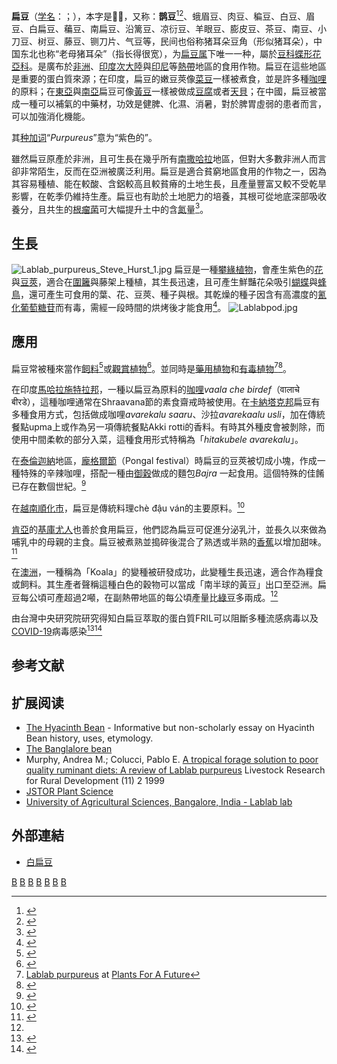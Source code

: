 {{Speciesbox
| image = DolichosLablab3.jpg
| image_caption = 扁豆
| genus = Lablab
| species = purpureus
| authority = (L.) Sweet Hort., 1826
| synonyms = ''Dolichos lablab'' <small>L.</small><br/>
''Dolichos purpureus'' <small>L.</small><br/>
''Lablab niger'' <small>Medikus</small><br/>
''Lablab lablab'' <small>(L.) Lyons</small><br/>
''Lablab vulgaris'' <small>(L.) Savi</small><br/>
''Vigna aristata'' <small>Piper</small>
| synonyms_ref = <ref>{{cite web|url=http://www.plantnames.unimelb.edu.au/Sorting/Lablab.html#purpureus|title=''Lablab purpureus''|publisher=[[墨爾本大學|墨爾本大學]]|accessdate=2013-01-24|archive-date=2013-02-17|archive-url=https://web.archive.org/web/20130217173059/http://www.plantnames.unimelb.edu.au/Sorting/Lablab.html#purpureus|dead-url=no}}</ref>
|}}

'''扁豆'''（[[学名|学名]]：{{lang|la|''Lablab purpureus''}}；{{lang-en|hyacinth bean、Indian bean、calavance、Egyptian bean、seim}}），本字是'''𥣰豆'''，又称：'''鹊豆'''<ref>{{Cite web |url=http://plant.tesri.gov.tw/plant106/WebPlantDetail.aspx?tno=409060010 |title=存档副本 |access-date=2021-01-21 |archive-date=2021-01-29 |archive-url=https://web.archive.org/web/20210129074139/http://plant.tesri.gov.tw/plant106/WebPlantDetail.aspx?tno=409060010 |dead-url=no }}</ref><ref>{{TaiBNET| zh=鹊豆 | id=203170 | binomial=Lablab purpureus | authority=(L.) Sweet, 1826 | var= | accessdate=2013-01-24}}</ref>、蛾眉豆、肉豆、稨豆、白豆、眉豆、白扁豆、藊豆、南扁豆、沿篱豆、凉衍豆、羊眼豆、膨皮豆、茶豆、南豆、小刀豆、树豆、藤豆、铡刀片、气豆等，民间也俗称猪耳朵豆角（形似猪耳朵），中国东北也称“老母猪耳朵”（指长得很宽），为[[扁豆属|扁豆属]]下唯一一种，屬於[[豆科|豆科]][[蝶形花亞科|蝶形花亞科]]{{link-en|菜豆族|Phaseoleae}}。是廣布於[[非洲|非洲]]、[[印度次大陸|印度次大陸]]與[[印尼|印尼]]等[[熱帶|熱帶]]地區的食用作物。扁豆在這些地區是重要的蛋白質來源；在印度，扁豆的嫩豆莢像[[菜豆|菜豆]]一樣被煮食，並是許多種[[咖哩|咖哩]]的原料；在[[東亞|東亞]]與[[南亞|南亞]]扁豆可像[[黃豆|黃豆]]一樣被做成[[豆腐|豆腐]]或者[[天貝|天貝]]；在中國，扁豆被當成一種可以補氣的中藥材，功效是健脾、化濕、消暑，對於脾胃虛弱的患者而言，可以加強消化機能。

其[[种加词|种加词]]“''Purpureus''”意为“紫色的”。

雖然扁豆原產於非洲，且可生長在幾乎所有[[南撒哈拉|南撒哈拉]]地區，但對大多數非洲人而言卻非常陌生，反而在亞洲被廣泛利用。扁豆是適合貧窮地區食用的作物之一，因為其容易種植、能在較酸、含鋁較高且較貧瘠的土地生長，且產量豐富又較不受乾旱影響，在乾季仍維持生產。扁豆也有助於土地肥力的培養，其根可從地底深部吸收養分，且共生的[[根瘤菌|根瘤菌]]可大幅提升土中的含[[氮|氮]]量<ref name="lost crops">{{cite book |authorlink= |author=National Research Council |editor= |others= |title=Lost Crops of Africa: Volume II: Vegetables |origdate= |url=http://books.nap.edu/openbook.php?record_id=11763 |format= |accessdate=2008-07-15 |edition= |series=Lost Crops of Africa |volume=2 |date=2006-10-27 |publisher=National Academies Press |location= |isbn=978-0-309-10333-6 |oclc= |doi= |id= |pages= |chapter=Lablab |chapterurl=http://books.nap.edu/openbook.php?record_id=11763&page=191 |quote= |ref= |archive-date=2011-06-07 |archive-url=https://web.archive.org/web/20110607074555/http://books.nap.edu/openbook.php?record_id=11763 |dead-url=yes }}</ref>。

==生長==
[[Image:Lablab_purpureus_Steve_Hurst_1.jpg|thumb]]
扁豆是一種[[攀緣植物|攀緣植物]]，會產生紫色的[[花|花]]與[[豆莢|豆莢]]，適合在[[圍籬|圍籬]]與藤架上種植，其生長迅速，且可產生鮮豔花朵吸引[[蝴蝶|蝴蝶]]與[[蜂鳥|蜂鳥]]，還可產生可食用的葉、花、豆莢、種子與根。其乾燥的種子因含有高濃度的[[氰|氰化]][[葡萄糖苷|葡萄糖苷]]而有毒，需經一段時間的烘烤後才能食用<ref>{{cite web
| url=http://www.floridata.com/ref/D/doli_lab.cfm
| publisher=Floridata
| title=Dolichos lablab
| accessdate=2008-10-23
| archive-date=2008-11-05
| archive-url=https://web.archive.org/web/20081105224550/http://www.floridata.com/ref/D/doli_lab.cfm
| dead-url=no
 }}</ref>。
[[Image:Lablabpod.jpg|thumb]]

==應用==
扁豆常被種來當作[[飼料|飼料]]<ref>{{cite web|url=http://www.fao.org/ag/AGP/AGPC/doc/GBASE/data/Pf000047.HTM|title=''Lablab purpureus''|publisher=[[聯合國糧食及農業組織|聯合國糧食及農業組織]]|deadurl=yes|archiveurl=https://web.archive.org/web/20050130183159/http://www.fao.org/ag/AGP/AGPC/doc/GBASE/DATA/PF000047.HTM|archivedate=2005-01-30}}</ref>或[[觀賞植物|觀賞植物]]<ref>{{cite web|url=http://www.mobot.org/gardeninghelp/plantfinder/Plant.asp?code=A114|title=''Lablab purpureus''|publisher=[[密苏里植物园|密苏里植物园]]|accessdate=2013-01-24|archive-date=2011-06-29|archive-url=https://web.archive.org/web/20110629014357/http://www.mobot.org/gardeninghelp/plantfinder/Plant.asp?code=A114|dead-url=no}}</ref>。並同時是[[藥用植物|藥用植物]]和[[有毒植物|有毒植物]]<ref>[http://www.pfaf.org/database/plants.php?Lablab+purpureus Lablab purpureus] {{Wayback|url=http://www.pfaf.org/database/plants.php?Lablab+purpureus |date=20061213090452 }} at [[Plants_For_A_Future|Plants For A Future]]</ref><ref>{{cite web|url=http://www.ces.ncsu.edu/depts/hort/consumer/poison/Dolicla.htm|title=Lablab purpureus|publisher=[[北卡羅來納州立大學|北卡羅來納州立大學]]|deadurl=yes|archiveurl=https://web.archive.org/web/20070410010848/http://www.ces.ncsu.edu/depts/hort/consumer/poison/Dolicla.htm|archivedate=2007年4月10日|df=}}</ref>。

在印度[[馬哈拉施特拉邦|馬哈拉施特拉邦]]，一種以扁豆為原料的[[咖哩|咖哩]]''vaala che birdef''（वालाचे बीरडे），這種咖哩通常在Shraavana節的素食齋戒時被使用。在[[卡納塔克邦|卡納塔克邦]]扁豆有多種食用方式，包括做成咖哩''avarekalu saaru''、沙拉''avarekaalu usli''，加在傳統餐點upma上或作為另一項傳統餐點Akki rotti的香料。有時其外種皮會被剝除，而使用中間柔軟的部分入菜，這種食用形式特稱為「''hitakubele avarekalu''」。

在[[泰倫迦納|泰倫迦納]]地區，[[龐格爾節|龐格爾節]]（Pongal festival）時扁豆的豆莢被切成小塊，作成一種特殊的辛辣咖哩，搭配一種由[[御穀|御穀]]做成的麵包''Bajra'' 一起食用。這個特殊的佳餚已存在數個世紀。<ref>{{cite web|url=http://www.hemasfood.com/2012/12/hyacinth-bean-indian-bean-variety-curry.html|title=Hyacinth Bean Curry|publisher=Hema's kitchen|accessdate=2013-01-24|archive-date=2013-02-11|archive-url=https://web.archive.org/web/20130211015910/http://www.hemasfood.com/2012/12/hyacinth-bean-indian-bean-variety-curry.html|dead-url=no}}</ref>

在[[越南|越南]][[順化市|順化市]]，扁豆是傳統料理chè đậu ván的主要原料。<ref>{{cite web|url=http://www.xuvn.com/foodofvietnam/vietanmese%20dessert/vietnamese_dessert.htm|title=Vietnamese Dessert Categories Information|access-date=2013-01-24|archive-url=https://web.archive.org/web/20130127100429/http://www.xuvn.com/foodofvietnam/vietanmese%20dessert/vietnamese_dessert.htm|archive-date=2013-01-27|dead-url=yes}}</ref>

[[肯亞|肯亞]]的[[基庫尤人|基庫尤人]]也善於食用扁豆，他們認為扁豆可促進分泌乳汁，並長久以來做為哺乳中的母親的主食。扁豆被煮熟並搗碎後混合了熟透或半熟的[[香蕉|香蕉]]以增加甜味。<ref>{{Cite web |url=http://www.pfaf.org/user/Plant.aspx?LatinName=Lablab+purpureus |title=PFAF - ''Lablab purpureus'' |accessdate=2013-01-24 |archive-date=2012-06-12 |archive-url=https://web.archive.org/web/20120612050234/http://www.pfaf.org/user/Plant.aspx?LatinName=Lablab+purpureus |dead-url=no }}</ref>

在[[澳洲|澳洲]]，一種稱為「Koala」的變種被研發成功，此變種生長迅速，適合作為糧食或飼料。其生產者聲稱這種白色的穀物可以當成「南半球的黃豆」出口至亞洲。扁豆每公頃可產超過2噸，在副熱帶地區的每公頃產量比[[綠豆|綠豆]]多兩成。<ref name="lost crops" />

由台灣中央研究院研究得知白扁豆萃取的蛋白質FRIL可以阻斷多種流感病毒以及[[COVID-19|COVID-19]]病毒感染<ref>{{cite web|url=https://www.sciencedirect.com/science/article/pii/S2211124720310019|title=A carbohydrate-binding protein from the edible Lablab beans effectively blocks the infections of influenza viruses and SARS-CoV-2|publisher=CellReports|accessdate=2020-07-30|archive-date=2020-09-28|archive-url=https://web.archive.org/web/20200928183259/https://www.sciencedirect.com/science/article/pii/S2211124720310019|dead-url=no}}</ref><ref>{{Cite web |url=https://www.genomics.sinica.edu.tw/index.php/tw/news/lastest-news/626-2020-07-17-03-17-32 |title=存档副本 |accessdate=2020-08-02 |archive-date=2020-10-01 |archive-url=https://web.archive.org/web/20201001061745/https://www.genomics.sinica.edu.tw/index.php/tw/news/lastest-news/626-2020-07-17-03-17-32 |dead-url=no }}</ref>

== 参考文献 ==
{{Reflist|2}}

== 扩展阅读 ==
{{commons|Lablab purpureus|Hyacinth bean}}
*[https://web.archive.org/web/20070927201805/http://lakecounty.typepad.com/life_in_lake_county/2007/05/the_hyacinth_be.html The Hyacinth Bean] - Informative but non-scholarly essay on Hyacinth Bean history, uses, etymology.
*[https://web.archive.org/web/20130724100107/http://www.moodindico.com/index.php?token=story&id=116 The Banglalore bean]
*Murphy, Andrea M.; Colucci, Pablo E.  [http://www.cipav.org.co/lrrd/lrrd11/2/colu.htm A tropical forage solution to poor quality ruminant diets: A review of Lablab purpureus]{{dead link|date=2017年12月 |bot=InternetArchiveBot |fix-attempted=yes }} Livestock Research for Rural Development (11) 2 1999
*[http://plants.jstor.org/taxon/Lablab.purpureus JSTOR Plant Science]
*[https://web.archive.org/web/20130204044903/http://www.lablablab.org/ University of Agricultural Sciences, Bangalore, India - Lablab lab]

==外部連結==
* [http://libproject.hkbu.edu.hk/was40/detail?channelid=47953&searchword=pid=B00152 白扁豆] {{Wayback|url=http://libproject.hkbu.edu.hk/was40/detail?channelid=47953&searchword=pid=B00152 |date=20131002012840 }}

{{Taxonbar|from=Q1077410}}

[[Category:扁豆属|B]]
[[Category:牧草|B]]
[[Category:藥用植物|B]]
[[Category:熱帶農業|B]]
[[Category:有毒植物|B]]
[[Category:卡尔·林奈命名的生物分类|B]]
[[Category:1826年描述的植物|B]]
